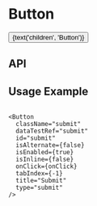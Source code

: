 
<Meta title="Components/Button" component={Button} decorators={[withKnobs]} />

# Button

<Preview>
  <Story name="Base component">
    <Button
      isAlternate={boolean('isAlternate', false)}
      isEnabled={boolean('isEnabled', true)}
      isInline={boolean('isInline', false)}
      onClick={action('clicked')}
      theme={select('theme', ['dark', 'light'], 'dark')}
      title={text('title', 'Aēsop')}
      type={select('type', ['button', 'reset', 'submit'], 'button')}
    >
      {text('children', 'Button')}
    </Button>
  </Story>
</Preview>

## API

<Props of={Button} />

## Usage Example

```

<Button
  className="submit"
  dataTestRef="submit"
  id="submit"
  isAlternate={false}
  isEnabled={true}
  isInline={false}
  onClick={onClick}
  tabIndex={-1}
  title="Submit"
  type="submit"
/>
```
